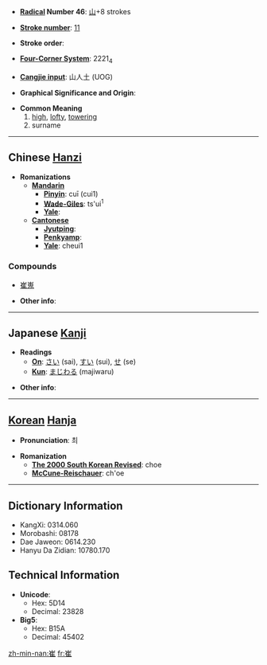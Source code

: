 * '''[[Wiktionary:Chinese radical index| Radical]] Number 46''': [[Wiktionary:Chinese radical index 山|山]]+8 strokes

* '''[[Wiktionary:Chinese total strokes index|Stroke number]]''': [[Wiktionary:Chinese total strokes index 11|11]]

* '''Stroke order''': 

* '''[[Wiktionary:Chinese four corner index|Four-Corner System]]''': 2221<sub>4</sub>

* '''[[Wiktionary:Chinese Cangjie index|Cangjie input]]''': 山人土 (UOG)

* '''Graphical Significance and Origin''': 

* '''Common Meaning'''
*# [[high]], [[lofty]], [[towering]]
*# surname


----

== Chinese [[Hanzi]] ==

* '''Romanizations'''
** '''[[Mandarin]]'''
*** '''[[Pinyin]]''': cuī (cui1)
*** '''[[Wade-Giles]]''': ts'ui<sup>1</sup>
*** '''[[Yale]]''': 
** '''[[Cantonese]]'''
*** '''[[Jyutping]]''':
*** '''[[Penkyamp]]''': 
*** '''[[Yale]]''': cheui1

===Compounds===
*[[崔嵬]]

* '''Other info''': 

----

== Japanese [[Kanji]] ==

* '''Readings'''
** '''[[On]]''': [[さい]] (sai), [[すい]] (sui), [[せ]] (se)
** '''[[Kun]]''': [[まじわる]] (majiwaru)

* '''Other info''':  

----

== [[Korean]] [[Hanja]] ==

* '''Pronunciation''': 최

* '''Romanization'''
** '''[[The 2000 South Korean Revised Romanization|The 2000 South Korean Revised]]''': choe
** '''[[McCune-Reischauer]]''': ch'oe

----

== Dictionary Information ==

* KangXi: 0314.060
* Morobashi: 08178
* Dae Jaweon: 0614.230
* Hanyu Da Zidian: 10780.170

== Technical Information ==

* '''Unicode''':
** Hex: 5D14
** Decimal: 23828
* '''Big5''':
** Hex: B15A
** Decimal: 45402

[[zh-min-nan:崔]]
[[fr:崔]]